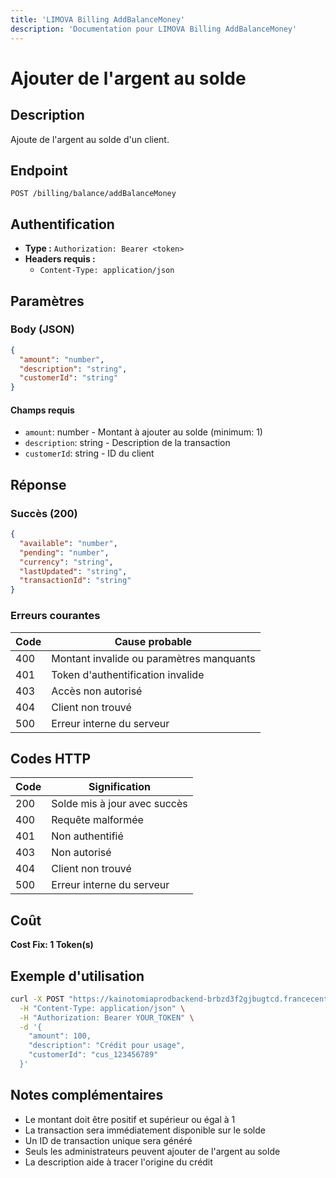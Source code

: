 ```yaml
---
title: 'LIMOVA Billing AddBalanceMoney'
description: 'Documentation pour LIMOVA Billing AddBalanceMoney'
---
```


# Ajouter de l'argent au solde

## Description
Ajoute de l'argent au solde d'un client.

## Endpoint
```
POST /billing/balance/addBalanceMoney
```

## Authentification
- **Type :** `Authorization: Bearer <token>`
- **Headers requis :**
  - `Content-Type: application/json`

## Paramètres

### Body (JSON)
```json
{
  "amount": "number",
  "description": "string",
  "customerId": "string"
}
```

#### Champs requis
- `amount`: number - Montant à ajouter au solde (minimum: 1)
- `description`: string - Description de la transaction
- `customerId`: string - ID du client

## Réponse

### Succès (200)
```json
{
  "available": "number",
  "pending": "number",
  "currency": "string",
  "lastUpdated": "string",
  "transactionId": "string"
}
```

### Erreurs courantes

| Code | Cause probable |
|------|----------------|
| 400 | Montant invalide ou paramètres manquants |
| 401 | Token d'authentification invalide |
| 403 | Accès non autorisé |
| 404 | Client non trouvé |
| 500 | Erreur interne du serveur |

## Codes HTTP

| Code | Signification |
|------|---------------|
| 200 | Solde mis à jour avec succès |
| 400 | Requête malformée |
| 401 | Non authentifié |
| 403 | Non autorisé |
| 404 | Client non trouvé |
| 500 | Erreur interne du serveur |

## Coût
**Cost Fix: 1 Token(s)**

## Exemple d'utilisation

```bash
curl -X POST "https://kainotomiaprodbackend-brbzd3f2gjbugtcd.francecentral-01.azurewebsites.net/billing/balance/addBalanceMoney" \
  -H "Content-Type: application/json" \
  -H "Authorization: Bearer YOUR_TOKEN" \
  -d '{
    "amount": 100,
    "description": "Crédit pour usage",
    "customerId": "cus_123456789"
  }'
```

## Notes complémentaires
- Le montant doit être positif et supérieur ou égal à 1
- La transaction sera immédiatement disponible sur le solde
- Un ID de transaction unique sera généré
- Seuls les administrateurs peuvent ajouter de l'argent au solde
- La description aide à tracer l'origine du crédit 
